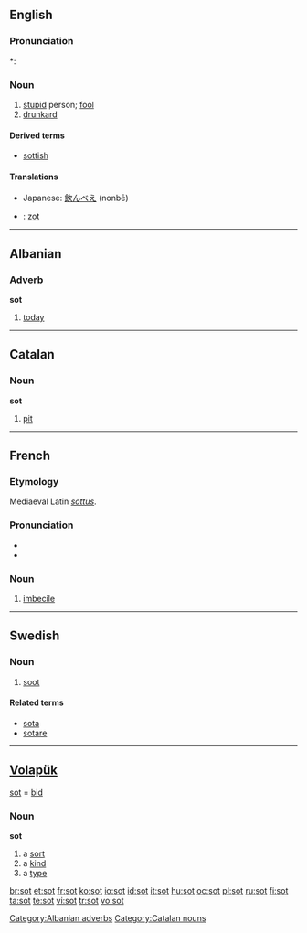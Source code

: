 {{also|søt|şot|soţ|söt|soot|söt}}
==English==

===Pronunciation===
*: {{rhymes|ɒt}}

===Noun===
{{en-noun}}

# [[stupid]] person; [[fool]]
# [[drunkard]]

====Derived terms====
*[[sottish]]

====Translations====
{{trans-top|stupid person; fool}}
{{trans-mid}}
{{trans-bottom}}

{{trans-top|drunkard}}
* Japanese: [[飲んべえ]] (nonbē)
{{trans-mid}}
{{trans-bottom}}

{{checktrans-top}}
* {{ttbc|Dutch}}: [[zot]] {{m}}
{{trans-bottom}}

----

==Albanian==

===Adverb===
'''sot'''

# [[today]]

[[Category:Albanian adverbs]]

----

==Catalan==

===Noun===
'''sot'''

# [[pit]]

[[Category:Catalan nouns]]

----

==French==

===Etymology===
Mediaeval Latin ''[[sottus]]''.

===Pronunciation===
* {{audio|Fr-sot.ogg|audio}}
* {{IPA|/so/|lang=fr}}

===Noun===
{{fr-noun|m}}

# [[imbecile]]

----

==Swedish==

===Noun===
{{infl|sv|noun}}
{{sv-noun-unc-irreg-n|2=sotet}}

# [[soot]]

====Related terms====
* [[sota]]
* [[sotare]]

----

==[[Volapük]]==
[[sot]] = [[bid]]

===Noun===
'''sot'''

# a [[sort]]
# a [[kind]]
# a [[type]]

[[br:sot]]
[[et:sot]]
[[fr:sot]]
[[ko:sot]]
[[io:sot]]
[[id:sot]]
[[it:sot]]
[[hu:sot]]
[[oc:sot]]
[[pl:sot]]
[[ru:sot]]
[[fi:sot]]
[[ta:sot]]
[[te:sot]]
[[vi:sot]]
[[tr:sot]]
[[vo:sot]]